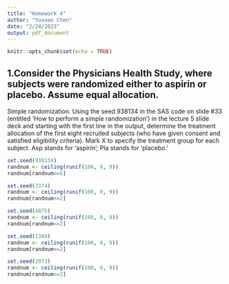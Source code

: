 ```yaml
---
title: "Homework 4"
author: "Yuxuan Chen"
date: "2/24/2023"
output: pdf_document
---
```


```r
knitr::opts_chunk$set(echo = TRUE)
```

## 1.Consider the Physicians Health Study, where subjects were randomized either to aspirin or placebo. Assume equal allocation.

Simple randomization. Using the seed 938134 in the SAS code on slide #33 (entitled ‘How to perform a simple randomization’) in the lecture 5 slide deck and starting with the first line in the output, determine the treatment allocation of the first eight recruited subjects (who have given consent and satisfied eligibility criteria). Mark X to specify the treatment group for each subject. 
Asp stands for ‘aspirin’; Pla stands for ‘placebo.’ 


```r
set.seed(938134)
randnum <- ceiling(runif(100, 0, 9))
randnum[randnum<=6]
```

```r
set.seed(3374)
randnum <- ceiling(runif(100, 0, 9))
randnum[randnum<=2]

set.seed(4875)
randnum <- ceiling(runif(100, 0, 9))
randnum[randnum<=2]

set.seed(1389)
randnum <- ceiling(runif(100, 0, 9))
randnum[randnum<=2]

set.seed(2973)
randnum <- ceiling(runif(100, 0, 9))
randnum[randnum<=2]
```



